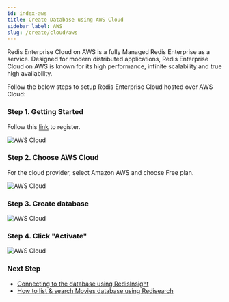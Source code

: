 ```yaml
---
id: index-aws
title: Create Database using AWS Cloud
sidebar_label: AWS 
slug: /create/cloud/aws
---
```


Redis Enterprise Cloud on AWS is a fully Managed Redis Enterprise as a service. Designed for modern distributed applications, Redis Enterprise Cloud on AWS is known for its high performance, infinite scalability and true high availability.

Follow the below steps to setup Redis Enterprise Cloud hosted over AWS Cloud:

### Step 1. Getting Started

Follow this [link](https://redis.com/try-free/) to register. 

![AWS Cloud](tryfree.png)

### Step 2. Choose AWS Cloud

For the cloud provider, select Amazon AWS and choose Free plan.


![AWS Cloud](aws3.png)


### Step 3. Create database

![AWS Cloud](aws4.png)

### Step 4. Click "Activate"

![AWS Cloud](aws6.png)

### Next Step

- [Connecting to the database using RedisInsight](/explore/redisinsight/)
- [How to list & search Movies database using Redisearch](/howtos/moviesdatabase/getting-started/)
